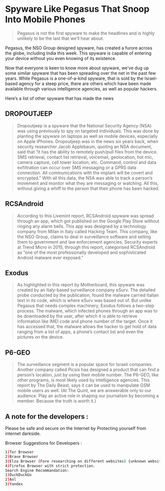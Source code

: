 
# Spyware Like Pegasus That Snoop Into Mobile Phones

> Pegasus is not the first spyware to make the headlines and is highly unlikely to be the last that we’ll hear about.

Pegasus, the NSO Group designed spyware, has created a furore across the globe, including India this week. This spyware is capable of entering your device without you even knowing of its existence.

Now that everyone is keen to know more about spyware, we’ve dug up some similar spyware that has been spreading over the net in the past few years. While Pegasus is a one-of-a-kind spyware, that is sold by the Israel-based agency for a steep price, there are others which have been made available through various intelligence agencies, as well as popular hackers.

Here’s a list of other spyware that has made the news

## DROPOUTJEEP

> Dropoutjeep is a spyware that the National Security Agency (NSA) was using previously to spy on targeted individuals. This was done by planting the spyware on laptops as well as mobile devices, especially on Apple iPhones.
> Dropoutjeep was in the news six years back, when security researcher Jacob Applebaum, quoting an NSA document, said that “it has the ability to remotely push/pull files from the device. SMS retrieval, contact list retrieval, voicemail, geolocation, hot mic, camera capture, cell tower location, etc. Command, control and data exfiltration can occur over SMS messaging or a GPRS data connection. All communications with the implant will be covert and encrypted.”
With all this data, the NSA was able to track a person’s movement and monitor what they are messaging or watching. All this, without giving a whiff to the person that their phone has been hacked.
## RCSAndroid

> According to this Livemint report, RCSAndroid spyware was spread through an app, which got published on the Google Play Store without ringing any alarm bells. This app was designed by a technology company from Milan in Italy called Hacking Team.
> This company, like the NSO Group, claims to deal in surveillance software and selling them to government and law enforcement agencies. Security experts at Trend Micro in 2015, through this report, categorised RCSAndroid as “one of the most professionally developed and sophisticated Android malware ever exposed.”
## Exodus
> As highlighted in this report by Motherboard, this spyware was created by an Italy-based surveillance company eSurv. The detailed probe conducted by the publication, found the malware carried Italian text in its code, which is where eSurv was based out of.
> But unlike Pegasus that needs complex machinery, Exodus follows a two-step process. The malware, which infected phones through an app was to be downloaded by the user, after which it is able to retrieve information like IMEI code and phone number of the target.
Once it has accessed that, the malware allows the hacker to get hold of data ranging from a list of apps, a phone’s contact list and even the pictures on the device.
## P6-GEO

> The surveillance segment is a popular space for Israeli companies. Another company called Picsix has designed a product that can find a person’s location, just by using their mobile number.
> The P6-GEO, like other programs, is most likely used by intelligence agencies. This report by The Daily Beast, says it can be used to manipulate GSM mobile users as well.
(At The Quint, we are answerable only to our audience. Play an active role in shaping our journalism by becoming a member. Because the truth is worth it.)
## A note for the developers :


<callout emoji="⚠️">Please be safe and secure on the Internet by Protecting yourself from internet darkside.</callout>

Browser Suggestions for Developers :

```bash
1)Tor Browser
2)Brave Browser
3)Elza Browser (Fore researching on different websites) {unknown websites}
4)Firefox Browser with strict protection.
Search Engine Recommandation:
1)DuckDuckGo
2)Aol
3)Yandex
```